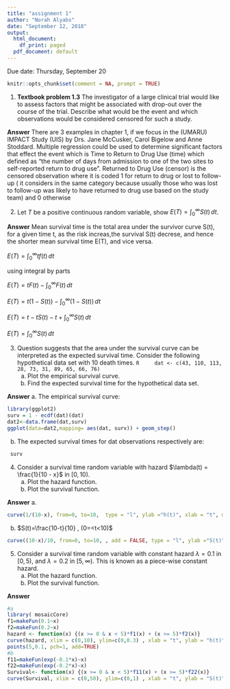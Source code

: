 ```yaml
---
title: "assignment 1"
author: "Norah Alyabs"
date: "September 12, 2018"
output:
  html_document:
    df_print: paged
  pdf_document: default
---
```

\centering Due date: Thursday, September 20

```R
knitr::opts_chunk$set(comment = NA, prompt = TRUE)
```

1. **Textbook problem 1.3** The investigator of a large clinical trial would like to assess factors that might be associated with drop-out over the course of the trial. 
Describe what would be the event and which observations would be considered censored for such a study.

**Answer** There are 3 examples in chapter 1, if we focus in the (UMARU) IMPACT Study (UIS) by Drs. Jane McCusker, Carol Bigelow and Anne Stoddard. Multiple regression could be used to determine significant factors that effect the event which is Time to Return to Drug Use (time) which defined as "the number of days from admission to one of the two sites to self-reported return to drug use". Returned to Drug Use (censor) is the censored observation where it is coded 1 for return to drug or lost to follow-up ( it considers in the same category because usually those who was lost to follow-up was likely to have returned to drug use based on the study team) and 0 otherwise

2. Let $T$ be a positive continuous random variable, show $E(T)=\int_0^\infty S(t) \,dt$. \label{est}

**Answer** Mean survival time is the total area under the survivor curve S(t), for a given time t, as the risk increas,the survival S(t) decrese, and hence the shorter mean survival time E(T), and vice versa.

$E(T)=\int_0^\infty tf(t) \,dt$

using integral by parts

$E(T)=tF(t)-\int_0^\infty F(t) \,dt$

$E(T)=t(1-S(t)) - \int_0^\infty (1-S(t)) \,dt$

$E(T)=t-tS(t)-t+\int_0^\infty S(t) \,dt$

$E(T)=\int_0^\infty S(t) \,dt$


3. Question \ref{est} suggests that the area under the survival curve can be interpreted as the expected survival time.
Consider the following hypothetical data set with 10 death times. 
    ```R
    dat <- c(43, 110, 113, 28, 73, 31, 89, 65, 66, 76)
    ```
    a. Plot the empirical survival curve.
    b. Find the expected survival time for the hypothetical data set.
    

**Answer** a. The empirical survival curve:
```r
library(ggplot2)
surv = 1 - ecdf(dat)(dat)
dat2<-data.frame(dat,surv) 
ggplot(data=dat2,mapping= aes(dat, surv)) + geom_step() 
```

  b. The expected survival times for dat observations respectively are:
  
```R
 surv  
```



4. Consider a survival time random variable with hazard $\lambda(t) = \frac{1}{10 - x}$ in $[0, 10)$.
    a. Plot the hazard function.
    b. Plot the survival function.
    
**Answer** a.
```r
curve(1/(10-x), from=0, to=10,  type = "l", ylab ="h(t)", xlab = "t", main="the hazard function")
```
 
 
 b. $S(t)=\frac{10-t}{10}   ,         (0=<t<10)$
 
```r
curve((10-x)/10, from=0, to=10, , add = FALSE, type = "l", ylab ="S(t)", xlab = "t", main="the survival function")

```


5. Consider a survival time random variable with constant hazard $\lambda = 0.1$ in $[0, 5)$, 
and $\lambda = 0.2$ in $[5, \infty)$. This is known as a piece-wise constant hazard. 
    a. Plot the hazard function.
    b. Plot the survival function.

**Answer** 
```r
#a
library( mosaicCore)
f1=makeFun(0.1~x)
f2=makeFun(0.2~x)
hazard <- function(x) {(x >= 0 & x < 5)*f1(x) + (x >= 5)*f2(x)}
curve(hazard, xlim = c(0,10), ylim=c(0,0.3) , xlab = "t", ylab = "h(t)", type = "p", pch=19, main="the hazard function") 
points(5,0.1, pch=1, add=TRUE)
#b
f11=makeFun(exp(-0.1*x)~x)
f22=makeFun(exp(-0.2*x)~x)
Survival<- function(x) {(x >= 0 & x < 5)*f11(x) + (x >= 5)*f22(x)}
curve(Survival, xlim = c(0,50), ylim=c(0,1) , xlab = "t", ylab = "S(t)", type = "s", main="the survival function") 
 ```
